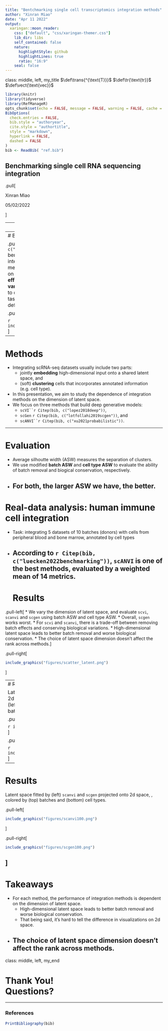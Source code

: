 ```yaml
---
title: "Bentchmarking single cell transcriptomics integration methods"
author: "Xinran Miao"
date: "Apr 11 2022"
output:
  xaringan::moon_reader:
    css: ["default", "css/xaringan-themer.css"]
    lib_dir: libs
    self_contained: false
    nature:
      highlightStyle: github
      highlightLines: true
      ratio: "16:9"
    seal: false
---
```



class: middle, left, my_title
$\def\trans{^{\text{T}}}$
$\def\tr{\text{tr}}$
$\def\vect{\text{vec}}$

```r
library(knitr)
library(tidyverse)
library(RefManageR)
opts_chunk$set(echo = FALSE, message = FALSE, warning = FALSE, cache = T, dpi = 200, fig.align = "center", fig.width = 6, fig.height = 3)
BibOptions(
  check.entries = FALSE, 
  bib.style = "authoryear", 
  cite.style = "authortitle",
  style = "markdown",
  hyperlink = FALSE, 
  dashed = FALSE
)
bib <- ReadBib( "ref.bib")
```


## Benchmarking single cell RNA sequencing integration


.pull[



Xinran Miao

05/02/2022

]


---
# Background

* **Dataset**: Single-cell RNA sequencing (scRNA-seq) datasets.
    * each dataset consists of a `cell` by `gene` expression matrix, where cells are annotated with batches and labels.
* **Goal**: Combining high-throughput sequencing datasets to produce a self-consistent version of the data for downstream analysis.

* **Reason**: Integrating scRNA-seq helps biological findings.



* **Challenges**: 
   * Dealing with noise, sparsity, batch effects and rare cell types.
   * Evaluating integration methods.

---
# Background



.pull-left[
* `r Citep(bib, c("luecken2022benchmarking"))` benchmarked 68 methods in 13 integration tasks.
* They used 14 metrics to evaluate integration methods on their ability to
   * **remove batch effects**, and
   * **conserve biological variations**.
* They provided guidelines to choose an integration method given a task.
* For all methods, they used default parameters.
]

.pull-right[


```r
include_graphics("figures/fig3a.png")
```
]
---

# Methods

* Integrating scRNA-seq datasets usually include two parts:
    * jointly **embedding** high-dimensional input onto a shared latent space, and
    * (soft) **clustering** cells that incorporates annotated information (e.g. cell type).

* In this presentation, we aim to study the dependence of integration methods on the dimension of latent space.
* We focus on three methods that build deep generative models: 
    * `scVI``r Citep(bib, c("lopez2018deep"))`,
    * `scGen` `r Citep(bib, c("lotfollahi2019scgen"))`, and
    * `scANVI``r Citep(bib, c("xu2021probabilistic"))`.


---

# Evaluation
* Average silhoutte width (ASW) measures the separation of clusters.
* We use modified **batch ASW** and **cell type ASW** to evaluate the ability of batch removal and biogical conservation, respectively.
* For both, the larger ASW we have, the better.
---

# Real-data analysis: human immune cell integration
* Task: integrating 5 datasets of 10 batches (donors) with cells from peripheral blood and bone marrow, annotated by cell types
* According to `r Citep(bib, c("luecken2022benchmarking"))`, `scANVI` is one of the best methods, evaluated by a weighted mean of 14 metrics.
---
# Results

.pull-left[
* We vary the dimension of latent space, and evaluate `scvi`, `scanvi` and `scgen` using batch ASW and cell type ASW.
* Overall, `scgen` works worst.
* For `scvi` and `scanvi`, there is a trade-off between removing batch effects and conserving biological variations.
   * High-dimensional latent space leads to better batch removal and worse biological conservation.
   * The choice of latent space dimension doesn't affect the rank across methods.
]

.pull-right[

```r
include_graphics("figures/scatter_latent.png")
```
]



---
# Results

Latent space fitted by `scvi` projected onto 2d space, with dimension of latent space (left) 5 and (right) 100, colored by (top) batches and (bottom) cell types. 

.pull-left[

```r
include_graphics("figures/scvi5.png")
```
]

.pull-right[

```r
include_graphics("figures/scvi100.png")
```
]
---

# Results

Latent space fitted by (left) `scanvi` and `scgen` projected onto 2d space, , colored by (top) batches and (bottom) cell types. 

.pull-left[

```r
include_graphics("figures/scanvi100.png")
```
]

.pull-right[

```r
include_graphics("figures/scgen100.png")
```
]
---
# Takeaways

* For each method, the performance of integration methods is dependent on the dimension of latent space.
    * High-dimensional latent space leads to better batch removal and worse biological conservation.
    * That being said, it's hard to tell the difference in visualizations on 2d space.
* The choice of latent space dimension doesn't affect the rank across methods.
---

class: middle, left, my_end


# Thank You! <br> Questions?

---
### References
```r
PrintBibliography(bib)
```